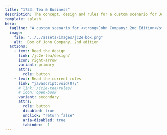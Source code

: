 ```yaml
---
title: "1733: Tea & Business"
description: The concept, design and rules for a custom scenario for John Company, 2nd edition.
template: splash
hero:
  tagline: "A custom scenario for <strong>John Company: 2nd Edition</strong>."
  image:
    file: "../../assets/images/jc2e-box.png"
    alt:  Box of John Company, 2nd edition
  actions:
    - text: Read the design
      link: /jc2e-tea/design/
      icon: right-arrow
      variant: primary
      attrs:
        role: button
    - text: Read the current rules
      link: "javascript:void(0);"
      # link: /jc2e-tea/rules/
      # icon: open-book
      variant: secondary
      attrs:
        role: button
        disabled: true
        onclick: "return false"
        aria-disabled: true
        tabindex: -1
---
```



<LinkCard
  title="Wehrlegig Games"
  href="https://wehrlegig.com/"
  description="Designer and publisher of John Company"
/>

